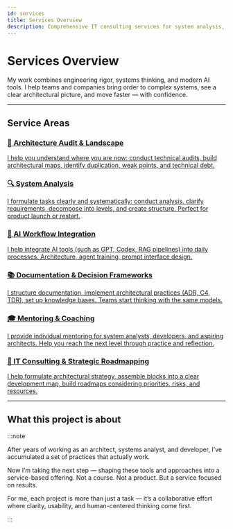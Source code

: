 ```yaml
---
id: services
title: Services Overview
description: Comprehensive IT consulting services for system analysis, architecture, and digital transformation
---
```



# Services Overview

My work combines engineering rigor, systems thinking, and modern AI tools. I help teams and companies bring order to complex systems, see a clear architectural picture, and move faster — with confidence.

---

## Service Areas

<div className={styles.grid}>

  <a href="/services/architecture" className={styles.card}>
    <h3>🧭 Architecture Audit & Landscape</h3>
    <p>I help you understand where you are now: conduct technical audits, build architectural maps, identify duplication, weak points, and technical debt.</p>
  </a>

  <a href="/services/system-analysis" className={styles.card}>
    <h3>🔍 System Analysis</h3>
    <p>I formulate tasks clearly and systematically: conduct analysis, clarify requirements, decompose into levels, and create structure. Perfect for product launch or restart.</p>
  </a>

  <a href="/services/ai" className={styles.card}>
    <h3>🤖 AI Workflow Integration</h3>
    <p>I help integrate AI tools (such as GPT, Codex, RAG pipelines) into daily processes. Architecture, agent training, prompt interface design.</p>
  </a>

  <a href="/services/documentation" className={styles.card}>
    <h3>📚 Documentation & Decision Frameworks</h3>
    <p>I structure documentation, implement architectural practices (ADR, C4, TDR), set up knowledge bases. Teams start thinking with the same models.</p>
  </a>

  <a href="/services/mentoring" className={styles.card}>
    <h3>🎓 Mentoring & Coaching</h3>
    <p>I provide individual mentoring for system analysts, developers, and aspiring architects. Help you reach the next level through practice and reflection.</p>
  </a>
  
  <a href="/services/consulting" className={styles.card}>
    <h3>🧩 IT Consulting & Strategic Roadmapping</h3>
    <p>I help formulate architectural strategy, assemble blocks into a clear development map, build roadmaps considering priorities, risks, and resources.</p>
  </a>

</div>


---

## What this project is about

:::note

After years of working as an architect, systems analyst, and developer, I’ve accumulated a set of practices that actually work.

Now I’m taking the next step — shaping these tools and approaches into a service-based offering. Not a course. Not a product. But a service focused on results.

For me, each project is more than just a task — it’s a collaborative effort where clarity, usability, and human-centered thinking come first.

:::
